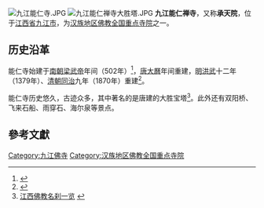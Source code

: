 {{Otheruses|能仁寺|subject=位于[[九江市|九江]]的能仁寺|other=同名的其它條目描述}}
[[File:九江能仁寺.JPG|thumb]]
[[File:九江能仁禅寺大胜塔.JPG|thumb]]
'''九江能仁禅寺'''，又称'''承天院'''，位于[[江西省|江西省]][[九江市|九江市]]，为[[汉族地区佛教全国重点寺院|汉族地区佛教全国重点寺院]]之一。

==历史沿革 ==
能仁寺始建于[[南朝|南朝]][[萧衍|梁武帝]]年间（502年）<ref>{{Cite web |url=http://jiangxi.jxnews.com.cn/system/2008/07/13/002795143.shtml |title=新建千年极乐寺 |access-date=2009-10-31 |archive-url=https://web.archive.org/web/20150511195634/http://jiangxi.jxnews.com.cn/system/2008/07/13/002795143.shtml |archive-date=2015-05-11 |dead-url=yes }}</ref>，[[唐朝|唐]][[大曆|大曆]]年间重建，[[明朝|明]][[洪武|洪武]]十二年（1379年）、[[清朝|清朝]][[同治|同治]]九年（1870年）重建<ref>{{Cite web |url=http://jd.buscx.cn/i.php/12991.html |title=九江能仁寺旅游指南 |accessdate=2009-10-31 |archive-date=2011-11-14 |archive-url=https://web.archive.org/web/20111114071331/http://jd.buscx.cn/i.php/12991.html |dead-url=yes }}</ref>。

能仁寺历史悠久，古迹众多，其中著名的是唐建的大胜宝塔<ref>[http://www.buddhism.com.cn/zcfg/china/gjx.htm 江西佛教名刹一览] {{webarchive|url=https://web.archive.org/web/20101204213756/http://www.buddhism.com.cn/zcfg/china/gjx.htm |date=2010-12-04 }}</ref>。此外还有双阳桥、飞来石船、雨穿石、海尔泉等景点。

==參考文獻==
<div class="references-small">
<references />
</div>

{{China-buddhism-temple}}
[[Category:九江佛寺|Category:九江佛寺]]
[[Category:汉族地区佛教全国重点寺院|Category:汉族地区佛教全国重点寺院]]
